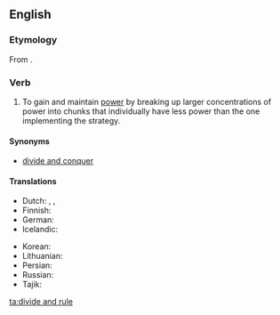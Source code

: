 {{wikipedia}}
==English==

===Etymology===
From {{etyl|la|en}} {{term|divide et impera|lang=la}}.

===Verb===
{{head|en|verb|head=[[divide]] [[and]] [[rule]]}}

# To gain and maintain [[power]] by breaking up larger concentrations of power into chunks that individually have less power than the one implementing the strategy.

====Synonyms====
* [[divide and conquer]]

====Translations====
{{trans-top|Divide and conquer}}
* Dutch: {{t-|nl|divide et impera}}, {{t-|nl|deel en heers}}, {{t-|nl|verdeel en heers}}
* Finnish: {{t-|fi|hajota ja hallitse}}
* German: {{t-|de|Teile und herrsche}}
* Icelandic: {{t-|is|deila og drottna}}
{{trans-mid}}
* Korean: {{t-|ko|분열시키고 지배한다}}
* Lithuanian: {{t-|lt|skaldyk ir valdyk}}
* Persian: {{t-|fa|تفرقه بینداز و حکومت کن|tr=tafraqe biyandâz o hokumat kon}}
* Russian: {{t-|ru|разделяй и властвуй|tr=razdeljáj i vlástvuj}}
* Tajik: {{t-|tg|тафрақа андозу ҳукумат кун}}
{{trans-bottom}}

[[ta:divide and rule]]